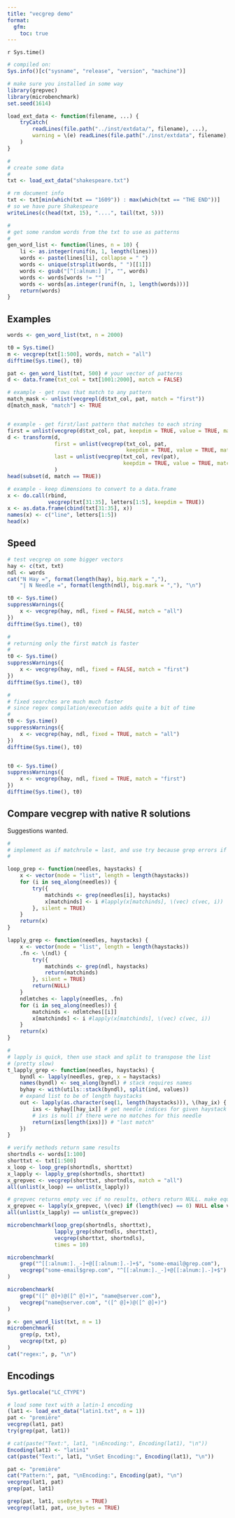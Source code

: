 ```yaml
---
title: "vecgrep demo"
format: 
  gfm:
    toc: true
---
```


`r Sys.time()`  


```r
# compiled on:
Sys.info()[c("sysname", "release", "version", "machine")]
```


```r
# make sure you installed in some way
library(grepvec)
library(microbenchmark)
set.seed(1614)

load_ext_data <- function(filename, ...) {
    tryCatch(
        readLines(file.path("../inst/extdata/", filename), ...),
        warning = \(e) readLines(file.path("./inst/extdata", filename), ...)
    )
}

#
# create some data
#
txt <- load_ext_data("shakespeare.txt")

# rm document info
txt <- txt[min(which(txt == "1609")) : max(which(txt == "THE END"))]
# so we have pure Shakespeare
writeLines(c(head(txt, 15), "....", tail(txt, 5)))

#
# get some random words from the txt to use as patterns
#
gen_word_list <- function(lines, n = 10) {
    li <- as.integer(runif(n, 1, length(lines)))
    words <- paste(lines[li], collapse = " ")
    words <- unique(strsplit(words, " ")[[1]])
    words <- gsub("[^[:alnum:] ]", "", words)
    words <- words[words != ""]
    words <- words[as.integer(runif(n, 1, length(words)))]
    return(words)
}

```


## Examples

```r
words <- gen_word_list(txt, n = 2000)

t0 = Sys.time()
m <- vecgrep(txt[1:500], words, match = "all")
difftime(Sys.time(), t0)

```


```r
pat <- gen_word_list(txt, 500) # your vector of patterns
d <- data.frame(txt_col = txt[1001:2000], match = FALSE)

# example - get rows that match to any pattern
match_mask <- unlist(vecgrepl(d$txt_col, pat, match = "first"))
d[match_mask, "match"] <- TRUE


# example - get first/last pattern that matches to each string
first = unlist(vecgrep(d$txt_col, pat, keepdim = TRUE, value = TRUE, match = "first"))
d <- transform(d,
               first = unlist(vecgrep(txt_col, pat,
                                      keepdim = TRUE, value = TRUE, match = "first")),
               last = unlist(vecgrep(txt_col, rev(pat),
                                     keepdim = TRUE, value = TRUE, match = "first"))
               )
head(subset(d, match == TRUE))

# example - keep dimensions to convert to a data.frame
x <- do.call(rbind,
             vecgrep(txt[31:35], letters[1:5], keepdim = TRUE))
x <- as.data.frame(cbind(txt[31:35], x))
names(x) <- c("line", letters[1:5])
head(x)

```

## Speed

```r
# test vecgrep on some bigger vectors
hay <- c(txt, txt)
ndl <- words
cat("N Hay =", format(length(hay), big.mark = ","),
    "| N Needle =", format(length(ndl), big.mark = ","), "\n")

t0 <- Sys.time()
suppressWarnings({
    x <- vecgrep(hay, ndl, fixed = FALSE, match = "all")
})
difftime(Sys.time(), t0)

#
# returning only the first match is faster
#
t0 <- Sys.time()
suppressWarnings({
    x <- vecgrep(hay, ndl, fixed = FALSE, match = "first")
})
difftime(Sys.time(), t0)

#
# fixed searches are much much faster
# since regex compilation/execution adds quite a bit of time
#
t0 <- Sys.time()
suppressWarnings({
    x <- vecgrep(hay, ndl, fixed = TRUE, match = "all")
})
difftime(Sys.time(), t0)


t0 <- Sys.time()
suppressWarnings({
    x <- vecgrep(hay, ndl, fixed = TRUE, match = "first")
})
difftime(Sys.time(), t0)

```



## Compare vecgrep with native R solutions

Suggestions wanted.

```r
#
# implement as if matchrule = last, and use try because grep errors if bad regex
#

loop_grep <- function(needles, haystacks) {
    x <- vector(mode = "list", length = length(haystacks))
    for (i in seq_along(needles)) {
        try({
            matchinds <- grep(needles[i], haystacks)
            x[matchinds] <- i #lapply(x[matchinds], \(vec) c(vec, i))
        }, silent = TRUE)
    }
    return(x)
}

lapply_grep <- function(needles, haystacks) {
    x <- vector(mode = "list", length = length(haystacks))
    .fn <- \(ndl) {
        try({
            matchinds <- grep(ndl, haystacks)
            return(matchinds)
        }, silent = TRUE)
        return(NULL)
    }
    ndlmtches <- lapply(needles, .fn)
    for (i in seq_along(needles)) {
        matchinds <- ndlmtches[[i]]
        x[matchinds] <- i #lapply(x[matchinds], \(vec) c(vec, i))
    }
    return(x)
}

#
# lapply is quick, then use stack and split to transpose the list
# (pretty slow)
t_lapply_grep <- function(needles, haystacks) {
    byndl <- lapply(needles, grep, x = haystacks)
    names(byndl) <- seq_along(byndl) # stack requires names
    byhay <- with(utils::stack(byndl), split(ind, values))
    # expand list to be of length haystacks
    out <- lapply(as.character(seq(1, length(haystacks))), \(hay_ix) {
        ixs <- byhay[[hay_ix]] # get needle indices for given haystack
        # ixs is null if there were no matches for this needle
        return(ixs[length(ixs)]) # "last match"
    })
}

# verify methods return same results
shortndls <- words[1:100]
shorttxt <- txt[1:500]
x_loop <- loop_grep(shortndls, shorttxt)
x_lapply <- lapply_grep(shortndls, shorttxt)
x_grepvec <- vecgrep(shorttxt, shortndls, match = "all")
all(unlist(x_loop) == unlist(x_lapply))

# grepvec returns empty vec if no results, others return NULL. make equal
x_grepvec <- lapply(x_grepvec, \(vec) if (length(vec) == 0) NULL else vec[length(vec)])
all(unlist(x_lapply) == unlist(x_grepvec))

microbenchmark(loop_grep(shortndls, shorttxt),
               lapply_grep(shortndls, shorttxt),
               vecgrep(shorttxt, shortndls),
               times = 10)
```


```r
microbenchmark(
    grep("^[[:alnum:]._-]+@[[:alnum:].-]+$", "some-email@grep.com"),
    vecgrep("some-email$grep.com", "^[[:alnum:]._-]+@[[:alnum:].-]+$")
)

microbenchmark(
    grep("([^ @]+)@([^ @]+)", "name@server.com"),
    vecgrep("name@server.com", "([^ @]+)@([^ @]+)")
)

p <- gen_word_list(txt, n = 1)
microbenchmark(
    grep(p, txt),
    vecgrep(txt, p)
)
cat("regex:", p, "\n")

```


## Encodings

```r
Sys.getlocale("LC_CTYPE")

# load some text with a latin-1 encoding
(lat1 <- load_ext_data("latin1.txt", n = 1))
pat <- "première"
vecgrep(lat1, pat)
try(grep(pat, lat1))

# cat(paste("Text:", lat1, "\nEncoding:", Encoding(lat1), "\n"))
Encoding(lat1) <- "latin1"
cat(paste("Text:", lat1, "\nSet Encoding:", Encoding(lat1), "\n"))

pat <- "première"
cat("Pattern:", pat, "\nEncoding:", Encoding(pat), "\n")
vecgrep(lat1, pat)
grep(pat, lat1)

grep(pat, lat1, useBytes = TRUE)
vecgrep(lat1, pat, use_bytes = TRUE)

```
